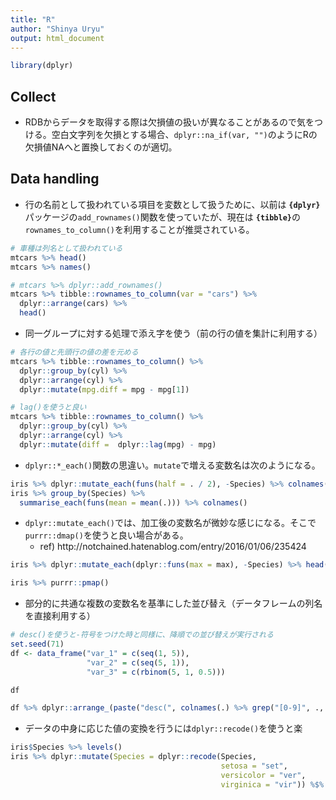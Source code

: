 ```yaml
---
title: "R"
author: "Shinya Uryu"
output: html_document
---
```


```r
library(dplyr)
```


## Collect

- RDBからデータを取得する際は欠損値の扱いが異なることがあるので気をつける。空白文字列を欠損とする場合、`dplyr::na_if(var, "")`のようにRの欠損値NAへと置換しておくのが適切。

## Data handling

- 行の名前として扱われている項目を変数として扱うために、以前は **`{dplyr}`**パッケージの`add_rownames()`関数を使っていたが、現在は **`{tibble}`**の`rownames_to_column()`を利用することが推奨されている。

```r
# 車種は列名として扱われている
mtcars %>% head()
mtcars %>% names()

# mtcars %>% dplyr::add_rownames()
mtcars %>% tibble::rownames_to_column(var = "cars") %>% 
  dplyr::arrange(cars) %>% 
  head()
```

- 同一グループに対する処理で添え字を使う（前の行の値を集計に利用する）

```r
# 各行の値と先頭行の値の差を元める
mtcars %>% tibble::rownames_to_column() %>% 
  dplyr::group_by(cyl) %>% 
  dplyr::arrange(cyl) %>% 
  dplyr::mutate(mpg.diff = mpg - mpg[1])

# lag()を使うと良い
mtcars %>% tibble::rownames_to_column() %>% 
  dplyr::group_by(cyl) %>% 
  dplyr::arrange(cyl) %>% 
  dplyr::mutate(diff =  dplyr::lag(mpg) - mpg)
```

- `dplyr::*_each()`関数の思違い。`mutate`で増える変数名は次のようになる。

```r
iris %>% dplyr::mutate_each(funs(half = . / 2), -Species) %>% colnames()
iris %>% group_by(Species) %>% 
  summarise_each(funs(mean = mean(.))) %>% colnames()
```

- `dplyr::mutate_each()`では、加工後の変数名が微妙な感じになる。そこで`purrr::dmap()`を使うと良い場合がある。
    - ref) http://notchained.hatenablog.com/entry/2016/01/06/235424

```r
iris %>% dplyr::mutate_each(dplyr::funs(max = max), -Species) %>% head()

iris %>% purrr::pmap()
```


- 部分的に共通な複数の変数名を基準にした並び替え（データフレームの列名を直接利用する）

```r
# desc()を使うと-符号をつけた時と同様に、降順での並び替えが実行される
set.seed(71)
df <- data_frame("var_1" = c(seq(1, 5)),
                 "var_2" = c(seq(5, 1)),
                 "var_3" = c(rbinom(5, 1, 0.5)))

df

df %>% dplyr::arrange_(paste("desc(", colnames(.) %>% grep("[0-9]", ., value = TRUE) %>% paste(sep = "'"), ")"))
```

- データの中身に応じた値の変換を行うには`dplyr::recode()`を使うと楽

```r
iris$Species %>% levels()
iris %>% dplyr::mutate(Species = dplyr::recode(Species, 
                                               setosa = "set",
                                               versicolor = "ver",
                                               virginica = "vir")) %$% Species %>% levels()
```




